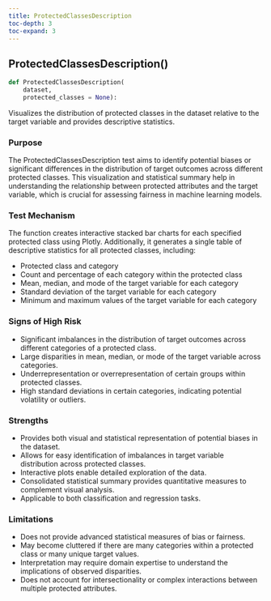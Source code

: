 ```yaml
---
title: ProtectedClassesDescription
toc-depth: 3
toc-expand: 3
---
```


## ProtectedClassesDescription[()]{.muted}

```python
def ProtectedClassesDescription(
    dataset,
    protected_classes = None):
```

Visualizes the distribution of protected classes in the dataset relative to the target variable and provides descriptive statistics.

### Purpose

The ProtectedClassesDescription test aims to identify potential biases or significant differences in the distribution of target outcomes across different protected classes. This visualization and statistical summary help in understanding the relationship between protected attributes and the target variable, which is crucial for assessing fairness in machine learning models.

### Test Mechanism

The function creates interactive stacked bar charts for each specified protected class using Plotly. Additionally, it generates a single table of descriptive statistics for all protected classes, including:

- Protected class and category
- Count and percentage of each category within the protected class
- Mean, median, and mode of the target variable for each category
- Standard deviation of the target variable for each category
- Minimum and maximum values of the target variable for each category

### Signs of High Risk

- Significant imbalances in the distribution of target outcomes across different categories of a protected class.
- Large disparities in mean, median, or mode of the target variable across categories.
- Underrepresentation or overrepresentation of certain groups within protected classes.
- High standard deviations in certain categories, indicating potential volatility or outliers.

### Strengths

- Provides both visual and statistical representation of potential biases in the dataset.
- Allows for easy identification of imbalances in target variable distribution across protected classes.
- Interactive plots enable detailed exploration of the data.
- Consolidated statistical summary provides quantitative measures to complement visual analysis.
- Applicable to both classification and regression tasks.

### Limitations

- Does not provide advanced statistical measures of bias or fairness.
- May become cluttered if there are many categories within a protected class or many unique target values.
- Interpretation may require domain expertise to understand the implications of observed disparities.
- Does not account for intersectionality or complex interactions between multiple protected attributes.
